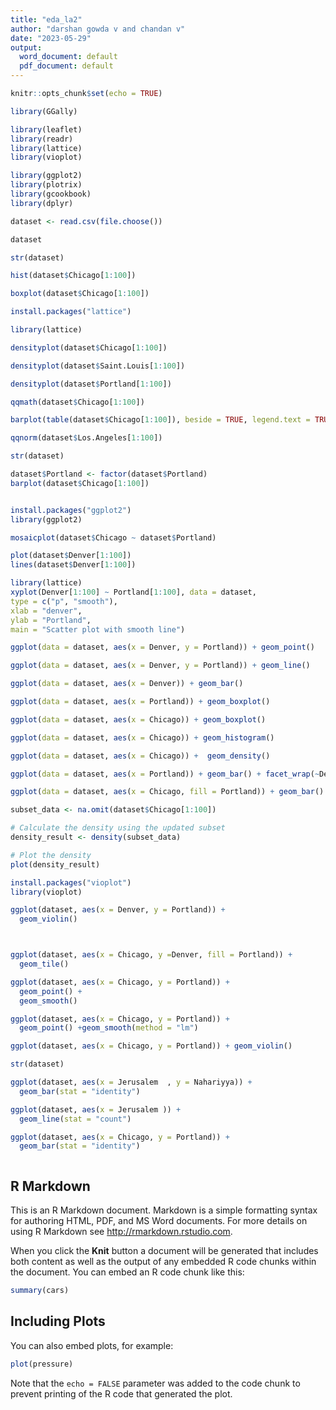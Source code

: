 ---
title: "eda_la2"
author: "darshan gowda v and chandan v"
date: "2023-05-29"
output:
  word_document: default
  pdf_document: default
---

```{r setup, include=FALSE}
knitr::opts_chunk$set(echo = TRUE)
```

```{r}
library(GGally)
```

```{r}
library(leaflet)
library(readr)
library(lattice)
library(vioplot)

```

```{r}
library(ggplot2)
library(plotrix)
library(gcookbook)
library(dplyr)

```

```{r}
dataset <- read.csv(file.choose())
```

```{r}
dataset
```
```{r}
str(dataset)
```
```{r}
hist(dataset$Chicago[1:100])
```
```{r}
boxplot(dataset$Chicago[1:100])
```
```{r}
install.packages("lattice")


```
```{r}
library(lattice)

```

```{r}
densityplot(dataset$Chicago[1:100])

```
```{r}
densityplot(dataset$Saint.Louis[1:100])
```
```{r}
densityplot(dataset$Portland[1:100])
```
```{r}
qqmath(dataset$Chicago[1:100])
```
```{r}
barplot(table(dataset$Chicago[1:100]), beside = TRUE, legend.text = TRUE)
```
```{r}
qqnorm(dataset$Los.Angeles[1:100])
```
```{r}
str(dataset)
```
```{r}
dataset$Portland <- factor(dataset$Portland)
barplot(dataset$Chicago[1:100])



```
```{r}
install.packages("ggplot2")
library(ggplot2)
```

```{r}

mosaicplot(dataset$Chicago ~ dataset$Portland)


```

```{r}
plot(dataset$Denver[1:100])
lines(dataset$Denver[1:100])


```
```{r}
library(lattice)
xyplot(Denver[1:100] ~ Portland[1:100], data = dataset,
type = c("p", "smooth"),
xlab = "denver",
ylab = "Portland",
main = "Scatter plot with smooth line")
```
```{r}
ggplot(data = dataset, aes(x = Denver, y = Portland)) + geom_point()

```
```{r}
ggplot(data = dataset, aes(x = Denver, y = Portland)) + geom_line()

```
```{r}
ggplot(data = dataset, aes(x = Denver)) + geom_bar()
```
```{r}
ggplot(data = dataset, aes(x = Portland)) + geom_boxplot()
```
```{r}
ggplot(data = dataset, aes(x = Chicago)) + geom_boxplot()
```
```{r}
ggplot(data = dataset, aes(x = Chicago)) + geom_histogram()
```
```{r}
ggplot(data = dataset, aes(x = Chicago)) +  geom_density()
```
```{r}
ggplot(data = dataset, aes(x = Portland)) + geom_bar() + facet_wrap(~Denver)

```
```{r}
ggplot(data = dataset, aes(x = Chicago, fill = Portland)) + geom_bar()
```
```{r}
subset_data <- na.omit(dataset$Chicago[1:100])

# Calculate the density using the updated subset
density_result <- density(subset_data)

# Plot the density
plot(density_result)
```
```{r}
install.packages("vioplot")
library(vioplot)
```

```{r}
ggplot(dataset, aes(x = Denver, y = Portland)) +
  geom_violin()




```
```{r}
ggplot(dataset, aes(x = Chicago, y =Denver, fill = Portland)) +
  geom_tile()


```
```{r}
ggplot(dataset, aes(x = Chicago, y = Portland)) +
  geom_point() +
  geom_smooth()

```
```{r}
ggplot(dataset, aes(x = Chicago, y = Portland)) +
  geom_point() +geom_smooth(method = "lm")
```
```{r}
ggplot(dataset, aes(x = Chicago, y = Portland)) + geom_violin()

```
```{r}
str(dataset)
```
```{r}
ggplot(dataset, aes(x = Jerusalem  , y = Nahariyya)) +
  geom_bar(stat = "identity")

```
```{r}
ggplot(dataset, aes(x = Jerusalem )) +
  geom_line(stat = "count")

```
```{r}
ggplot(dataset, aes(x = Chicago, y = Portland)) +
  geom_bar(stat = "identity")



```

## R Markdown

This is an R Markdown document. Markdown is a simple formatting syntax for authoring HTML, PDF, and MS Word documents. For more details on using R Markdown see <http://rmarkdown.rstudio.com>.

When you click the **Knit** button a document will be generated that includes both content as well as the output of any embedded R code chunks within the document. You can embed an R code chunk like this:

```{r cars}
summary(cars)
```

## Including Plots

You can also embed plots, for example:

```{r pressure, echo=FALSE}
plot(pressure)
```

Note that the `echo = FALSE` parameter was added to the code chunk to prevent printing of the R code that generated the plot.
